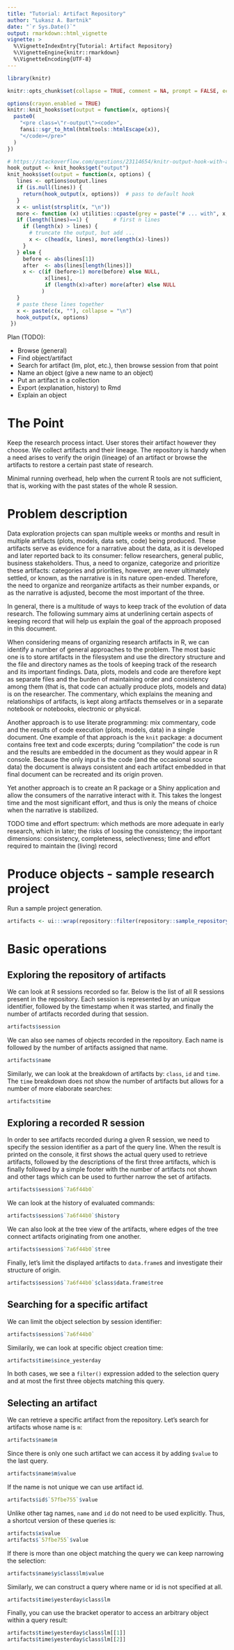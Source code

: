 ```yaml
---
title: "Tutorial: Artifact Repository"
author: "Lukasz A. Bartnik"
date: "`r Sys.Date()`"
output: rmarkdown::html_vignette
vignette: >
  %\VignetteIndexEntry{Tutorial: Artifact Repository}
  %\VignetteEngine{knitr::rmarkdown}
  %\VignetteEncoding{UTF-8}
---
```


```r
library(knitr)

knitr::opts_chunk$set(collapse = TRUE, comment = NA, prompt = FALSE, echo = TRUE)
```

```r
options(crayon.enabled = TRUE)
knitr::knit_hooks$set(output = function(x, options){
  paste0(
    "<pre class=\"r-output\"><code>",
    fansi::sgr_to_html(htmltools::htmlEscape(x)),
    "</code></pre>"
  )
})

# https://stackoverflow.com/questions/23114654/knitr-output-hook-with-an-output-lines-option-that-works-like-echo-26
hook_output <- knit_hooks$get("output")
knit_hooks$set(output = function(x, options) {
   lines <- options$output.lines
   if (is.null(lines)) {
     return(hook_output(x, options))  # pass to default hook
   }
   x <- unlist(strsplit(x, "\n"))
   more <- function (x) utilities::cpaste(grey = paste("# ... with", x, "more line(s)"))
   if (length(lines)==1) {        # first n lines
     if (length(x) > lines) {
       # truncate the output, but add ...
       x <- c(head(x, lines), more(length(x)-lines))
     }
   } else {
     before <- abs(lines[1])
     after  <- abs(lines[length(lines)])
     x <- c(if (before>1) more(before) else NULL, 
            x[lines], 
            if (length(x)>after) more(after) else NULL
           )
   }
   # paste these lines together
   x <- paste(c(x, ""), collapse = "\n")
   hook_output(x, options)
 })
```

Plan (TODO):

  * Browse (general)
  * Find object/artifact
  * Search for artifact (lm, plot, etc.), then browse session from that point
  * Name an object (give a new name to an object)
  * Put an artifact in a collection
  * Export (explanation, history) to Rmd
  * Explain an object

# The Point

Keep the research process intact. User stores their artifact however they
choose. We collect artifacts and their lineage. The repository is handy
when a need arises to verify the origin (lineage) of an artifact or
browse the artifacts to restore a certain past state of research.

Minimal running overhead, help when the current R tools are not sufficient,
that is, working with the past states of the whole R session.


# Problem description

Data exploration projects can span multiple weeks or months and result
in multiple artifacts (plots, models, data sets, code) being produced.
These artifacts serve as evidence for a narrative about the data, as
it is developed and later reported back to its consumer: fellow
researchers, general public, business stakeholders. Thus, a need to
organize, categorize and prioritize these artifacts: categories and
priorities, however, are never ultimately settled, or known, as the
narrative is in its nature open-ended. Therefore, the need to organize
and reorganize artifacts as their number expands, or as the narrative is
adjusted, become the most important of the three.

In general, there is a multitude of ways to keep track of the evolution
of data research. The following summary aims at underlining certain
aspects of keeping record that will help us explain the goal of the
approach proposed in this document.


When considering means of organizing research artifacts in R, we can
identify a number of general approaches to the problem. The most basic
one is to store artifacts in the filesystem and use the directory
structure and the file and directory names as the tools of keeping track
of the research and its important findings. Data, plots, models and code
are therefore kept as separate files and the burden of maintaining order
and consistency among them (that is, that code can actually produce plots,
models and data) is on the researcher. The commentary, which explains the
meaning and relationships of artifacts, is kept along artifacts themselves
or in a separate notebook or notebooks, electronic or physical.

Another approach is to use literate programming: mix commentary, code and
the results of code execution (plots, models, data) in a single document.
One example of that approach is the `knit` package: a document contains
free text and code excerpts; during "compilation" the code is run and the
results are embedded in the document as they would appear in R console.
Because the only input is the code (and the occasional source data) the
document is always consistent and each artifact embedded in that final
document can be recreated and its origin proven.

Yet another approach is to create an R package or a Shiny application and
allow the consumers of the narrative interact with it. This takes the
longest time and the most significant effort, and thus is only the means
of choice when the narrative is stabilized.

TODO time and effort spectrum: which methods are more adequate in early
research, which in later; the risks of loosing the consistency; the
important dimensions: consistency, completeness, selectiveness; time
and effort required to maintain the (living) record



# Produce objects - sample research project

Run a sample project generation.


```r
artifacts <- ui:::wrap(repository::filter(repository::sample_repository(), isTRUE(artifact)))
```

# Basic operations

## Exploring the repository of artifacts

We can look at R sessions recorded so far. Below is the list of all R
sessions present in the repository. Each session is represented by an
unique identifier, followed by the timestamp when it was started, and
finally the number of artifacts recorded during that session.

```r
artifacts$session
```


We can also see names of objects recorded in the repository. Each name
is followed by the number of artifacts assigned that name.

```r
artifacts$name
```


Similarly, we can look at the breakdown of artifacts by: `class`, `id`
and `time`. The `time` breakdown does not show the number of artifacts
but allows for a number of more elaborate searches:

```r
artifacts$time
```

## Exploring a recorded R session

In order to see artifacts recorded during a given R session, we need to
specify the session identifier as a part of the query line. When the
result is printed on the console, it first shows the actual query used
to retrieve artifacts, followed by the descriptions of the first three
artifacts, which is finally followed by a simple footer with the number
of artifacts not shown and other tags which can be used to further narrow
the set of artifacts.

```r
artifacts$session$`7a6f44b0`
```


We can look at the history of evaluated commands:

```r
artifacts$session$`7a6f44b0`$history
```


We can also look at the tree view of the artifacts, where edges of the
tree connect artifacts originating from one another.

```r
artifacts$session$`7a6f44b0`$tree
```


Finally, let's limit the displayed artifacts to `data.frame`s and
investigate their structure of origin.

```r
artifacts$session$`7a6f44b0`$class$data.frame$tree
```



## Searching for a specific artifact

We can limit the object selection by session identifier:

```r
artifacts$session$`7a6f44b0`
```

Similarily, we can look at specific object creation time:

```r
artifacts$time$since_yesterday
```

In both cases, we see a `filter()` expression added to the selection
query and at most the first three objects matching this query.


## Selecting an artifact

We can retrieve a specific artifact from the repository. Let's search for
artifacts whose name is `m`:

```r
artifacts$name$m
```

Since there is only one such artifact we can access it by adding `$value`
to the last query.

```r
artifacts$name$m$value
```

If the name is not unique we can use artifact id.

```r
artifacts$id$`57fbe755`$value
```

Unlike other tag names, `name` and `id` do not need to be used explicitly.
Thus, a shortcut version of these queries is:

```r
artifacts$x$value
artifacts$`57fbe755`$value
```

If there is more than one object matching the query we can keep
narrowing the selection:

```r
artifacts$name$y$class$lm$value
```

Similarly, we can construct a query where name or id is not specified
at all.

```r
artifacts$time$yesterday$class$lm
```

Finally, you can use the bracket operator to access an arbitrary
object within a query result:

```r
artifacts$time$yesterday$class$lm[[1]]
artifacts$time$yesterday$class$lm[[2]]
```
